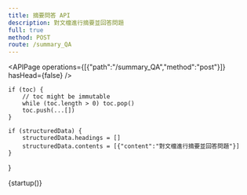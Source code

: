 ```yaml
---
title: 摘要問答 API
description: 對文檔進行摘要並回答問題
full: true
method: POST
route: /summary_QA
---
```


<APIPage operations={[{"path":"/summary_QA","method":"post"}]} hasHead={false} />

    if (toc) {
        // toc might be immutable
        while (toc.length > 0) toc.pop()
        toc.push(...[])
    }
    
    if (structuredData) {
        structuredData.headings = []
        structuredData.contents = [{"content":"對文檔進行摘要並回答問題"}]
    }
}

{startup()}